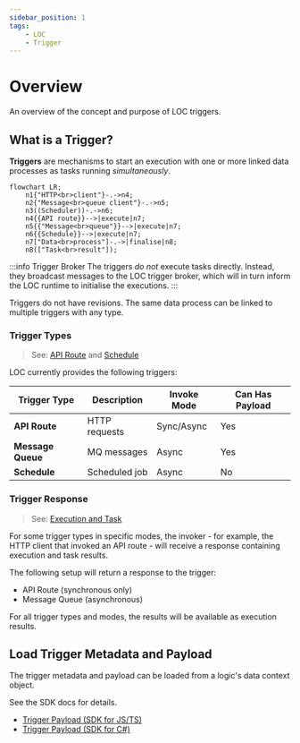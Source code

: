 ```yaml
---
sidebar_position: 1
tags:
    - LOC
    - Trigger
---
```


# Overview

An overview of the concept and purpose of LOC triggers.

## What is a Trigger?

**Triggers** are mechanisms to start an execution with one or more linked data processes as tasks running _simultaneously_.

```mermaid
flowchart LR;
    n1{"HTTP<br>client"}-.->n4;
    n2{"Message<br>queue client"}-.->n5;
    n3((Scheduler))-.->n6;
    n4{{API route}}-->|execute|n7;
    n5{{"Message<br>queue"}}-->|execute|n7;
    n6{{Schedule}}-->|execute|n7;
    n7["Data<br>process"]-.->|finalise|n8;
    n8(["Task<br>result"]);
```

:::info Trigger Broker
The triggers _do not_ execute tasks directly. Instead, they broadcast messages to the LOC trigger broker, which will in turn inform the LOC runtime to initialise the executions.
:::

Triggers do not have revisions. The same data process can be linked to multiple triggers with any type.

### Trigger Types

> See: [API Route](/main/feature/trigger/api-route) and [Schedule](/main/feature/trigger/schedule)

LOC currently provides the following triggers:

| Trigger Type      | Description   | Invoke Mode | Can Has Payload |
| ----------------- | ------------- | ----------- | --------------- |
| **API Route**     | HTTP requests | Sync/Async  | Yes             |
| **Message Queue** | MQ messages   | Async       | Yes             |
| **Schedule**      | Scheduled job | Async       | No              |

### Trigger Response

> See: [Execution and Task](/main/category/execution-and-task)

For some trigger types in specific modes, the invoker - for example, the HTTP client that invoked an API route - will receive a response containing execution and task results.

The following setup will return a response to the trigger:

-   API Route (synchronous only)
-   Message Queue (asynchronous)

For all trigger types and modes, the results will be available as execution results.

## Load Trigger Metadata and Payload

The trigger metadata and payload can be loaded from a logic's data context object.

See the SDK docs for details.

-   [Trigger Payload (SDK for JS/TS)](/sdk-ts/category/payload)
-   [Trigger Payload (SDK for C#)](/sdk-csharp/category/payload)
